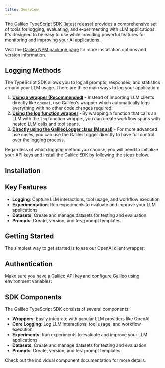 ```yaml
---
title: Overview
---
```



The [Galileo TypeScript SDK](https://github.com/rungalileo/galileo-js) ([latest release](https://github.com/rungalileo/galileo-js/releases/latest)) provides a comprehensive set of tools for logging, evaluating, and experimenting with LLM applications. It's designed to be easy to use while providing powerful features for monitoring and improving your AI applications.

<InfoNote>Visit the [Galileo NPM package page](https://www.npmjs.com/package/galileo) for more installation options and version information.</InfoNote>

## Logging Methods

The TypeScript SDK allows you to log all prompts, responses, and statistics around your LLM usage. There are three main ways to log your application:

1. **[Using a wrapper (Recommended)](/sdk-api/typescript/wrappers/wrappers-overview)** - Instead of importing LLM clients directly like `openai`, use Galileo's wrapper which automatically logs everything with no other code changes required!
2. **[Using the log function wrapper](/sdk-api/typescript/logging/log-function-wrapper)** - By wrapping a function that calls an LLM with the `log` function wrapper, you can create workflow spans with nested LLM calls and tool spans.
3. **[Directly using the GalileoLogger class (Manual)](/sdk-api/typescript/logging/galileo-logger)** - For more advanced use cases, you can use the GalileoLogger directly to have full control over the logging process.

Regardless of which logging method you choose, you will need to initialize your API keys and install the Galileo SDK by following the steps below.

## Installation

<CodeGroup>
  <SnippetInstallationNpm />
  <SnippetInstallationYarn />
  <SnippetInstallationPnpm />
</CodeGroup>

## Key Features

- **Logging**: Capture LLM interactions, tool usage, and workflow execution
- **Experimentation**: Run experiments to evaluate and improve your LLM applications
- **Datasets**: Create and manage datasets for testing and evaluation
- **Prompts**: Create, version, and test prompt templates

## Getting Started

The simplest way to get started is to use our OpenAI client wrapper:

<CodeGroup>
  <SnippetOpenAIBasic />
</CodeGroup>

## Authentication

Make sure you have a Galileo API key and configure Galileo using environment variables:

<CodeGroup>
  <SnippetEnvSetup />
</CodeGroup>

## SDK Components

The Galileo TypeScript SDK consists of several components:

- **Wrappers**: Easily integrate with popular LLM providers like OpenAI
- **Core Logging**: Log LLM interactions, tool usage, and workflow execution
- **Experiments**: Run experiments to evaluate and improve your LLM applications
- **Datasets**: Create and manage datasets for testing and evaluation
- **Prompts**: Create, version, and test prompt templates

Check out the individual component documentation for more details.
